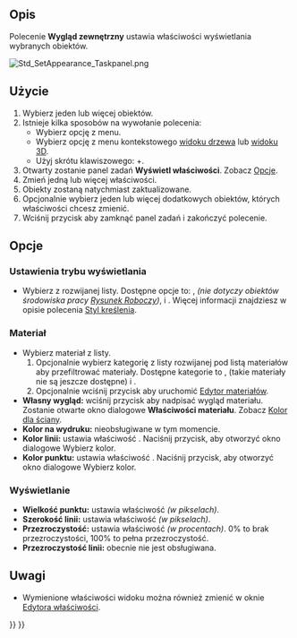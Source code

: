 <languages/>

{{Docnav/pl
|[[Std_SetMaterial/pl|Materiał]]
|[[Std_RandomColor/pl|Nadaj kolor losowo]]
|[[Std_View_Menu/pl|Std: Menu Widok]]
|IconL=Std_SetMaterial.svg
|IconR=Std_RandomColor.svg
|IconC=Freecad.svg
}}

{{GuiCommand
|Name=Std SetAppearance
|Name=Std: Wygląd zewnętrzny
|MenuLocation=Widok → Wygląd zewnętrzny ...
|Workbenches=[[Material_Workbench/pl|Materiał]], [[Part_Workbench/pl|Część]], [[PartDesign_Workbench/pl|Projekt Części]] i inne
|Shortcut={{KEY|Ctrl}} + {{KEY|D}}
|SeeAlso=[[Std_SetMaterial/pl|Materiał]],[[Part_ColorPerFace/pl|Kolor dla ściany]]
}}

<span id="Description"></span>
==Opis==

Polecenie '''Wygląd zewnętrzny''' ustawia właściwości wyświetlania wybranych obiektów.

[[Image:Std_SetAppearance_Taskpanel.png]]
{{Caption|Panel zadań Właściwości wyświetlania}}

<span id="Usage"></span>
==Użycie==

# Wybierz jeden lub więcej obiektów.
# Istnieje kilka sposobów na wywołanie polecenia:
#* Wybierz opcję {{MenuCommand|Widok → [[Image:Std_SetAppearance.svg|16px]] Wygląd zewnętrzny ...}} z menu.
#* Wybierz opcję {{MenuCommand|[[Image:Std_SetAppearance.svg|16px]] Wygląd zewnętrzny ...}} z menu kontekstowego [[Tree_view/pl|widoku drzewa]] lub [[3D_view/pl|widoku 3D]].
#* Użyj skrótu klawiszowego: {{KEY|Ctrl}}+{{KEY|D}}.
# Otwarty zostanie panel zadań '''Wyświetl właściwości'''. Zobacz [[#Opcje|Opcje]].
# Zmień jedną lub więcej właściwości.
# Obiekty zostaną natychmiast zaktualizowane.
# Opcjonalnie wybierz jeden lub więcej dodatkowych obiektów, których właściwości chcesz zmienić.
# Wciśnij przycisk {{Button|Zamknij}} aby zamknąć panel zadań i zakończyć polecenie.

<span id="Options"></span>
==Opcje==

<span id="Viewing_Mode"></span>
===Ustawienia trybu wyświetlania===

* Wybierz {{PropertyView|Tryb wyświetlania}} z rozwijanej listy. Dostępne opcje to: {{Value|Cieniowany z krawędziami}}, {{Value|Cieniowany}} ''(nie dotyczy obiektów środowiska pracy [[Draft_Workbench/pl|Rysunek Roboczy]])'', {{Value|Szkielet}} i {{Value|Tylko punkty}}. Więcej informacji znajdziesz w opisie polecenia [[Std_DrawStyle/pl|Styl kreślenia]].

<span id="Material"></span>
===Materiał===

* Wybierz materiał z listy.
*# Opcjonalnie wybierz kategorię z listy rozwijanej pod listą materiałów aby przefiltrować materiały. Dostępne kategorie to {{Value|Podstawowy wygląd}}, {{Value|Wygląd tekstury}} (takie materiały nie są jeszcze dostępne) i {{Value|Wszystkie materiały}}.
*# Opcjonalnie wciśnij przycisk {{Button|Uruchom edytor}} aby uruchomić [[Material_Edit/pl|Edytor materiałów]].
* '''Własny wygląd:''' wciśnij przycisk {{Button|...}} aby nadpisać wygląd materiału. Zostanie otwarte okno dialogowe '''Właściwości materiału'''. Zobacz [[Part_ColorPerFace/pl#Użycie|Kolor dla ściany]].
* '''Kolor na wydruku:''' nieobsługiwane w tym momencie.
* '''Kolor linii:''' ustawia właściwość {{PropertyView|Kolor linii}}. Naciśnij przycisk, aby otworzyć okno dialogowe Wybierz kolor.
* '''Kolor punktu:''' ustawia właściwość {{PropertyView|Kolor punktu}}. Naciśnij przycisk, aby otworzyć okno dialogowe Wybierz kolor.

<span id="Display"></span>
===Wyświetlanie===

* '''Wielkość punktu:''' ustawia właściwość {{PropertyView|Rozmiar punktu}} ''(w pikselach)''.
* '''Szerokość linii:''' ustawia właściwość {{PropertyView|Szerokość linii}} ''(w pikselach)''.
* '''Przezroczystość:''' ustawia właściwość {{PropertyView|Przezroczystość}} ''(w procentach)''. 0% to brak przezroczystości, 100% to pełna przezroczystość.
* '''Przezroczystość linii:''' obecnie nie jest obsługiwana.

<span id="Notes"></span>
==Uwagi==

* Wymienione właściwości widoku można również zmienić w oknie [[Property_editor/pl|Edytora właściwości]].


{{Docnav/pl
|[[Std_SetMaterial/pl|Materiał]]
|[[Std_RandomColor/pl|Nadaj kolor losowo]]
|[[Std_View_Menu/pl|Std: Menu Widok]]
|IconL=Std_SetMaterial.svg
|IconR=Std_RandomColor.svg
|IconC=Freecad.svg
}}

{{Std_Base_navi{{#translation:}}}}
{{Userdocnavi{{#translation:}}}}